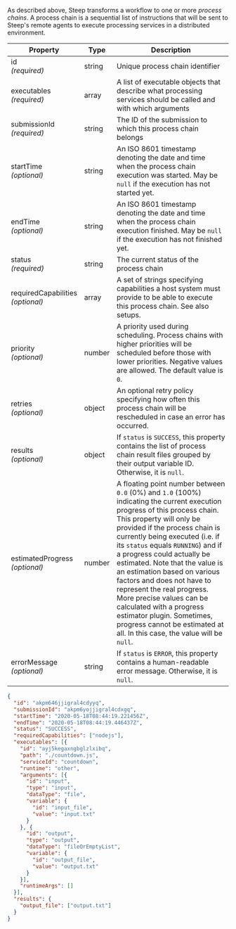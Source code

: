 
As described <ScrollLink href="#workflow-scheduling">above</ScrollLink>, Steep
transforms a workflow to one or more *process chains*. A process chain is a
sequential list of instructions that will be sent to Steep's remote agents to
execute processing services in a distributed environment.

| Property                              | Type   | Description
| ------------------------------------- | ------ | -----------
| id<br/>*(required)*                   | string | Unique process chain identifier
| executables<br/>*(required)*          | array  | A list of <ScrollLink href="#executables">executable objects</ScrollLink> that describe what processing services should be called and with which arguments
| submissionId<br/>*(required)*         | string | The ID of the <ScrollLink href="#submissions">submission</ScrollLink> to which this process chain belongs
| startTime<br/>*(optional)*            | string | An ISO 8601 timestamp denoting the date and time when the process chain execution was started. May be `null` if the execution has not started yet.
| endTime<br/>*(optional)*              | string | An ISO 8601 timestamp denoting the date and time when the process chain execution finished. May be `null` if the execution has not finished yet.
| status<br/>*(required)*               | string | The current <ScrollLink href="#process-chain-status">status</ScrollLink> of the process chain
| requiredCapabilities<br/>*(optional)* | array  | A set of strings specifying capabilities a host system must provide to be able to execute this process chain. See also <ScrollLink href="#setups">setups</ScrollLink>.
| priority<br />*(optional)*            | number | A priority used during scheduling. Process chains with higher priorities will be scheduled before those with lower priorities. Negative values are allowed. The default value is `0`.
| retries<br />*(optional)*             | object | An optional <ScrollLink href="#retry-policies">retry policy</ScrollLink> specifying how often this process chain will be rescheduled in case an error has occurred.
| results<br/>*(optional)*              | object | If `status` is `SUCCESS`, this property contains the list of process chain result files grouped by their output variable ID. Otherwise, it is `null`.
| estimatedProgress<br />*(optional)*   | number | A floating point number between `0.0` (0%) and `1.0` (100%) indicating the current execution progress of this process chain. This property will only be provided if the process chain is currently being executed (i.e. if its `status` equals `RUNNING`) and if a progress could actually be estimated. Note that the value is an estimation based on various factors and does not have to represent the real progress. More precise values can be calculated with a <ScrollLink href="#progress-estimators">progress estimator plugin</ScrollLink>. Sometimes, progress cannot be estimated at all. In this case, the value will be `null`.
| errorMessage<br/>*(optional)*         | string | If `status` is `ERROR`, this property contains a human-readable error message. Otherwise, it is `null`.

<CodeExample title="Example:">

```json code-example
{
  "id": "akpm646jjigral4cdyyq",
  "submissionId": "akpm6yojjigral4cdxgq",
  "startTime": "2020-05-18T08:44:19.221456Z",
  "endTime": "2020-05-18T08:44:19.446437Z",
  "status": "SUCCESS",
  "requiredCapabilities": ["nodejs"],
  "executables": [{
    "id": "ayj5kegaxngbglzlxibq",
    "path": "./countdown.js",
    "serviceId": "countdown",
    "runtime": "other",
    "arguments": [{
      "id": "input",
      "type": "input",
      "dataType": "file",
      "variable": {
        "id": "input_file",
        "value": "input.txt"
      }
    }, {
      "id": "output",
      "type": "output",
      "dataType": "fileOrEmptyList",
      "variable": {
        "id": "output_file",
        "value": "output.txt"
      }
    }],
    "runtimeArgs": []
  }],
  "results": {
    "output_file": ["output.txt"]
  }
}
```

</CodeExample>
